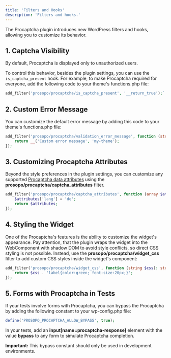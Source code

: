 ```yaml
---
title: 'Filters and Hooks'
description: 'Filters and hooks.'
---
```


The Procaptcha plugin introduces new WordPress filters and hooks, allowing you to customize its behavior.

## 1. Captcha Visibility

By default, Procaptcha is displayed only to unauthorized users.

To control this behavior, besides the plugin settings, you can use the `is_captcha_present` hook. 
For example, to make Procaptcha required for everyone, add the following code to your theme's functions.php file:

```php
add_filter('prosopo/procaptcha/is_captcha_present', '__return_true');`
```

## 2. Custom Error Message

You can customize the default error message by adding this code to your theme's functions.php file:

```php
add_filter('prosopo/procaptcha/validation_error_message', function (string $message): string {
    return __('Custom error message', 'my-theme');
});
```

## 3. Customizing Procaptcha Attributes

Beyond the style preferences in the plugin settings, you can customize any supported [Procaptcha data attributes](https://docs.prosopo.io/en/basics/client-side-rendering/#procaptcha-options) using the **prosopo/procaptcha/captcha_attributes** filter.

```php
add_filter('prosopo/procaptcha/captcha_attributes', function (array $attributes): array {
    $attributes['lang'] = 'de';
    return $attributes;
});
```

## 4. Styling the Widget

One of the Procaptcha's features is the ability to customize the widget's appearance. 
Pay attention, that the plugin wraps the widget into the WebComponent with shadow DOM to avoid style conflicts, so direct CSS styling is not possible.
Instead, use the **prosopo/procaptcha/widget_css** filter to add custom CSS styles inside the widget's component:

```php
add_filter('prosopo/procaptcha/widget_css', function (string $css): string {
    return $css . 'label{color:green; font-size:20px;}';
});
```

## 5. Forms with Procaptcha in Tests

If your tests involve forms with Procaptcha, you can bypass the Procaptcha by adding the following constant to your wp-config.php file:

```php
define('PROSOPO_PROCAPTCHA_ALLOW_BYPASS', true);
```

In your tests, add an **input[name=procaptcha-response]** element with the value **bypass** to any form to simulate Procaptcha completion.

**Important:** This bypass constant should only be used in development environments.

